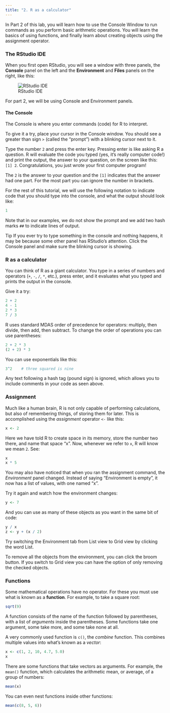 ```yaml
---
title: "2. R as a calculator"
---
```


In Part 2 of this lab, you will learn how to use the Console Window to run commands as you perform basic arithmetic operations. You will learn the basics of using functions, and finally learn about creating objects using the assignment operator.

### The RStudio IDE

When you first open RStudio, you will see a window with three panels, the **Console** panel on the left and the **Environment** and **Files** panels on the right, like this:

![RStudio IDE](images/rstudio_ide_1.png)

For part 2, we will be using Console and Environment panels.

#### The Console

The Console is where you enter commands (code) for R to interpret.

To give it a try, place your cursor in the Console window. You should see a greater than sign `>` (called the "prompt") with a blinking cursor next to it.

Type the number `2` and press the enter key. Pressing enter is like asking R a question. R will evaluate the code you typed (yes, it's really computer code!) and print the output, the answer to your question, on the screen like this: `[1] 2`. Congratulations, you just wrote your first computer program!

The `2` is the answer to your question and the `[1]` indicates that the answer had one part. For the most part you can ignore the number in brackets.

For the rest of this tutorial, we will use the following notation to indicate code that you should type into the console, and what the output should look like:

```r
1
```

Note that in our examples, we do not show the prompt and we add two hash marks `##` to indicate lines of output.

<span class="label label-info">Tip</span> If you ever try to type something in the console and nothing happens, it may be because some other panel has RStudio's attention. Click the Console panel and make sure the blinking cursor is showing.

### R as a calculator

You can think of R as a giant calculator. You type in a series of numbers and operators (`+`, `-`, `/`, `*`, etc.), press enter, and it evaluates what you typed and prints the output in the console.

Give it a try:

```r
2 + 2
4 - 1
2 * 3
7 / 3
```

R uses standard MDAS order of precedence for operators: multiply, then divide, then add, then subtract. To change the order of operations you can use parentheses:

```r
2 + 2 * 3
(2 + 2) * 3
```

You can use exponentials like this:

```r
3^2    # three squared is nine
```

Any text following a hash tag (pound sign) is ignored, which allows you to include comments in your code as seen above.

### Assignment

Much like a human brain, R is not only capable of performing calculations, but also of remembering things, of storing them for later. This is accomplished using the *assignment* operator `<-` like this:

```r
x <- 2
```

Here we have told R to create space in its memory, store the number two there, and name that space "x". Now, whenever we refer to `x`,  R will know we mean `2`. See:

```r
x
x * 5
```

You may also have noticed that when you ran the assignment command, the *Environment* panel changed. Instead of saying "Environment is empty", it now has a list of values, with one named "x".

Try it again and watch how the environment changes:

```r
y <- 7
```

And you can use as many of these objects as you want in the same bit of code:

```r
y / x
z <- y + (x / 2)
```

Try switching the Environment tab from List view to Grid view by clicking the word List.

To remove all the objects from the environment, you can click the broom button. If you switch to Grid view you can have the option of only removing the checked objects.

### Functions

Some mathematical operations have no operator. For these you must use what is known as a **function**. For example, to take a square root:

```r
sqrt(9)
```

A function consists of the name of the function followed by parentheses, with a list of *arguments* inside the parentheses. Some functions take one argument, some take more, and some take none at all.

A very commonly used function is `c()`, the *combine* function. This combines multiple values into what's known as a *vector*:

```r
x <- c(1, 2, 10, 4.7, 5.0)
x
```

There are some functions that take vectors as arguments. For example, the `mean()` function, which calculates the arithmetic mean, or average, of a group of numbers:

```r
mean(x)
```

You can even nest functions inside other functions:

```r
mean(c(8, 5, 6))
```


